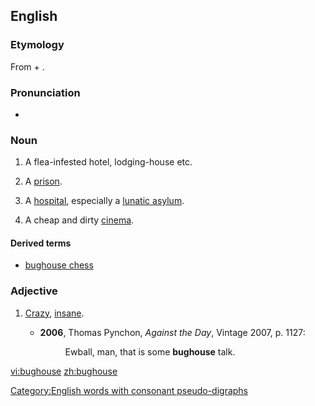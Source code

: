 ==English==

===Etymology===
From {{term|bug}} + {{term|house}}.

===Pronunciation===
* {{IPA|/ˈbʌɡhaʊs/}}

===Noun===
{{en-noun}}

# {{US|slang}} A flea-infested hotel, lodging-house etc.
# {{US|slang}} A [[prison]].
# {{US|slang}} A [[hospital]], especially a [[lunatic asylum]].
# {{South Africa|slang}} A cheap and dirty [[cinema]].

====Derived terms====
* [[bughouse chess]]

===Adjective===
{{en-adj}}

# {{US|slang}} [[crazy|Crazy]], [[insane]].
#* '''2006''', Thomas Pynchon, ''Against the Day'', Vintage 2007, p. 1127:
#*: Ewball, man, that is some '''bughouse''' talk.

[[Category:English words with consonant pseudo-digraphs]]

[[vi:bughouse]]
[[zh:bughouse]]